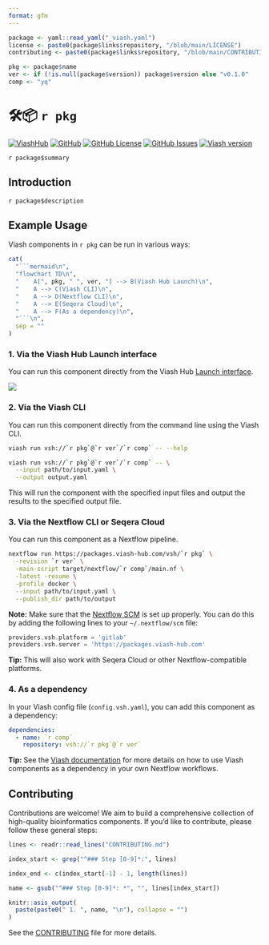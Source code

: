 ```yaml
---
format: gfm
---
```

```r
package <- yaml::read_yaml("_viash.yaml")
license <- paste0(package$links$repository, "/blob/main/LICENSE")
contributing <- paste0(package$links$repository, "/blob/main/CONTRIBUTING.md")

pkg <- package$name
ver <- if (!is.null(package$version)) package$version else "v0.1.0"
comp <- "yq"
```
# 🛠📦 `r pkg`

[![ViashHub](https://img.shields.io/badge/ViashHub-`r pkg`-7a4baa.svg)](https://www.viash-hub.com/packages/`r pkg`) 
[![GitHub](https://img.shields.io/badge/GitHub-viash--hub%2F`r pkg`-blue.svg)](`r package$links$repository`) 
[![GitHub License](https://img.shields.io/github/license/viash-hub/`r pkg`.svg)](`r license`) 
[![GitHub Issues](https://img.shields.io/github/issues/viash-hub/`r pkg`.svg)](`r package$links$issue_tracker`) 
[![Viash version](https://img.shields.io/badge/Viash-v`r gsub("-", "--", package$viash_version)`-blue.svg)](https://viash.io)

`r package$summary`

## Introduction

`r package$description`

## Example Usage

Viash components in `r pkg` can be run in various ways:

```r
cat(
  "```mermaid\n",
  "flowchart TD\n",
  "    A[", pkg, " ", ver, "] --> B(Viash Hub Launch)\n",
  "    A --> C(Viash CLI)\n",
  "    A --> D(Nextflow CLI)\n",
  "    A --> E(Seqera Cloud)\n",
  "    A --> F(As a dependency)\n",
  "```\n",
  sep = ""
)
```

### 1. Via the Viash Hub Launch interface

You can run this component directly from the Viash Hub [Launch interface](https://www.viash-hub.com/launch?package=`r pkg`&version=`r ver`&component=`r comp`&runner=Executable).

![](https://raw.githubusercontent.com/viash-hub/`r pkg`/refs/heads/main/docs/viash-hub.png)

### 2. Via the Viash CLI

You can run this component directly from the command line using the Viash CLI.

```bash
viash run vsh://`r pkg`@`r ver`/`r comp` -- --help

viash run vsh://`r pkg`@`r ver`/`r comp` -- \
  --input path/to/input.yaml \
  --output output.yaml
```

This will run the component with the specified input files and output the results to the specified output file.

### 3. Via the Nextflow CLI or Seqera Cloud

You can run this component as a Nextflow pipeline.

```bash
nextflow run https://packages.viash-hub.com/vsh/`r pkg` \
  -revision `r ver` \
  -main-script target/nextflow/`r comp`/main.nf \
  -latest -resume \
  -profile docker \
  --input path/to/input.yaml \
  --publish_dir path/to/output
```

**Note:** Make sure that the [Nextflow SCM](https://www.nextflow.io/docs/latest/git.html#git-configuration) is set up properly. You can do this by adding the following lines to your `~/.nextflow/scm` file:

```groovy
providers.vsh.platform = 'gitlab'
providers.vsh.server = 'https://packages.viash-hub.com'
```

**Tip:** This will also work with Seqera Cloud or other Nextflow-compatible platforms.

### 4. As a dependency

In your Viash config file (`config.vsh.yaml`), you can add this component as a dependency:

```yaml
dependencies:
  - name: `r comp`
    repository: vsh://`r pkg`@`r ver`
```

**Tip:** See the [Viash documentation](https://viash.io/guide/nextflow_vdsl3/create-a-pipeline.html#pipeline-as-a-component) for more details on how to use Viash components as a dependency in your own Nextflow workflows.

## Contributing

Contributions are welcome! We aim to build a comprehensive collection of high-quality bioinformatics components. If you'd like to contribute, please follow these general steps:


```r
lines <- readr::read_lines("CONTRIBUTING.md")

index_start <- grep("^### Step [0-9]*:", lines)

index_end <- c(index_start[-1] - 1, length(lines))

name <- gsub("^### Step [0-9]*: *", "", lines[index_start])

knitr::asis_output(
  paste(paste0(" 1. ", name, "\n"), collapse = "")
)
```

See the [CONTRIBUTING](`r contributing`) file for more details.
